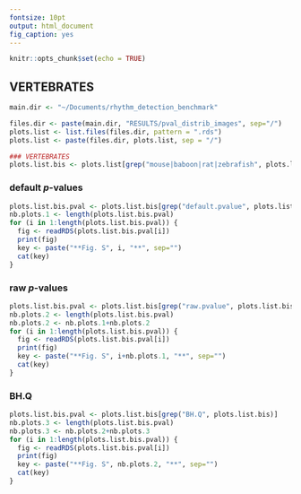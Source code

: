 ```yaml
---
fontsize: 10pt
output: html_document
fig_caption: yes
---
```


```r
knitr::opts_chunk$set(echo = TRUE)
```


## VERTEBRATES

```r
main.dir <- "~/Documents/rhythm_detection_benchmark"

files.dir <- paste(main.dir, "RESULTS/pval_distrib_images", sep="/")
plots.list <- list.files(files.dir, pattern = ".rds")
plots.list <- paste(files.dir, plots.list, sep = "/")

### VERTEBRATES
plots.list.bis <- plots.list[grep("mouse|baboon|rat|zebrafish", plots.list)]
```



### default *p*-values
```r
plots.list.bis.pval <- plots.list.bis[grep("default.pvalue", plots.list.bis)]
nb.plots.1 <- length(plots.list.bis.pval)
for (i in 1:length(plots.list.bis.pval)) {
  fig <- readRDS(plots.list.bis.pval[i])
  print(fig)
  key <- paste("**Fig. S", i, "**", sep="")
  cat(key)
}
```

### raw *p*-values
```r
plots.list.bis.pval <- plots.list.bis[grep("raw.pvalue", plots.list.bis)]
nb.plots.2 <- length(plots.list.bis.pval)
nb.plots.2 <- nb.plots.1+nb.plots.2
for (i in 1:length(plots.list.bis.pval)) {
  fig <- readRDS(plots.list.bis.pval[i])
  print(fig)
  key <- paste("**Fig. S", i+nb.plots.1, "**", sep="")
  cat(key)
}
```

### BH.Q
```r
plots.list.bis.pval <- plots.list.bis[grep("BH.Q", plots.list.bis)]
nb.plots.3 <- length(plots.list.bis.pval)
nb.plots.3 <- nb.plots.2+nb.plots.3
for (i in 1:length(plots.list.bis.pval)) {
  fig <- readRDS(plots.list.bis.pval[i])
  print(fig)
  key <- paste("**Fig. S", nb.plots.2, "**", sep="")
  cat(key)
}
```


